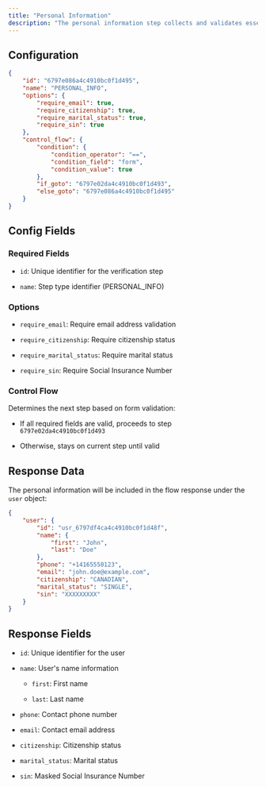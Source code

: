 ```yaml
---
title: "Personal Information"
description: "The personal information step collects and validates essential applicant details required for mortgage applications."
---
```


## Configuration 

```json
{
    "id": "6797e086a4c4910bc0f1d495",
    "name": "PERSONAL_INFO",
    "options": {
        "require_email": true,
        "require_citizenship": true,
        "require_marital_status": true,
        "require_sin": true
    },
    "control_flow": {
        "condition": {
            "condition_operator": "==",
            "condition_field": "form",
            "condition_value": true
        },
        "if_goto": "6797e02da4c4910bc0f1d493",
        "else_goto": "6797e086a4c4910bc0f1d495"
    }
}
```

## Config Fields

### Required Fields

* `id`: Unique identifier for the verification step

* `name`: Step type identifier (PERSONAL\_INFO)

### Options

* `require_email`: Require email address validation

* `require_citizenship`: Require citizenship status

* `require_marital_status`: Require marital status

* `require_sin`: Require Social Insurance Number

### Control Flow

Determines the next step based on form validation:

* If all required fields are valid, proceeds to step `6797e02da4c4910bc0f1d493`

* Otherwise, stays on current step until valid

## Response Data

The personal information will be included in the flow response under the `user` object:

```json
{
    "user": {
        "id": "usr_6797df4ca4c4910bc0f1d48f",
        "name": {
            "first": "John",
            "last": "Doe"
        },
        "phone": "+14165550123",
        "email": "john.doe@example.com",
        "citizenship": "CANADIAN",
        "marital_status": "SINGLE",
        "sin": "XXXXXXXXX"
    }
}
```

## Response Fields

* `id`: Unique identifier for the user

* `name`: User's name information

  * `first`: First name

  * `last`: Last name

* `phone`: Contact phone number

* `email`: Contact email address

* `citizenship`: Citizenship status

* `marital_status`: Marital status

* `sin`: Masked Social Insurance Number
